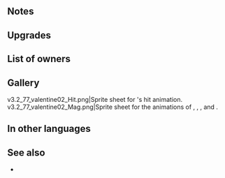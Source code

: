 {{SkillPage Tabs}}{{Weapon Infobox
|tagid=SID_花輪＋
|weaponType=Red Tome
|might=12
|range=2
|effect=If unit is adjacent to an ally, grants Atk/Spd/Def/Res+3 during combat.
|cost=300
|exclusive=0
|userVersion1=
|userVersion2=
|userVersion3=
|userVersion4=
|statModifiers=0,12,0,0,0
|refinePaths=default
|refineSP=350
|refineMedals=500
|refineStones=50
|SE=se_effect_flowerwreath.wav
|properties=
}}
==Notes==
{{Combat boosts}}
==Upgrades==
{{Weapon Upgrade List}}
==List of owners==
{{Skill Hero List}}
==Gallery==
<gallery>
v3.2_77_valentine02_Hit.png|Sprite sheet for {{PAGENAME}}'s hit animation.
v3.2_77_valentine02_Mag.png|Sprite sheet for the animations of {{PAGENAME}}, {{St|Blárblooms+}}, {{St|Gronnblooms+}}, {{St|Tharja's Hex}} and {{St|Iris's Tome}}.
</gallery>

==In other languages==
{{OtherLanguages
|japanese=花輪＋
|german=Loyaler Kranz+
|spanishEU=Guirnalda leal +
|spanishLA=Guirnalda leal +
|french=Fleurs loyales +
|italian=Ghirlanda leale+
|chineseTW=花圈＋
|portuguese=Guirlanda leal+
}}
==See also==
* 
{{Weapons Navbox}}